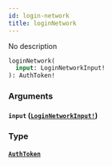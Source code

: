 ```yaml
---
id: login-network
title: loginNetwork
---
```


No description

```graphql
loginNetwork(
  input: LoginNetworkInput!
): AuthToken!

```

### Arguments

#### `input` ([`LoginNetworkInput!`](/docs/graphql/inputs/login-network-input))

### Type

#### [`AuthToken`](/docs/graphql/objects/auth-token)
